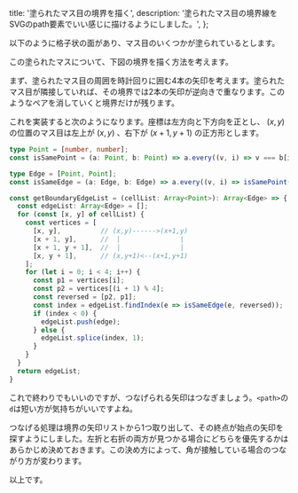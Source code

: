   title: '塗られたマス目の境界を描く',
  description: '塗られたマス目の境界線をSVGのpath要素でいい感じに描けるようにしました。',
};

以下のように格子状の面があり、マス目のいくつかが塗られているとします。

<Figure id="svg1" type="image" caption="塗られたマス目">
  <BoundaryTracing.Svg cells={cells2024}>
    <BoundaryTracing.Grid strokePx={2} style={{color: 'var(--gjGray3)'}} />
    <BoundaryTracing.Cells style={{color: 'var(--gjGray5)'}} />
  </BoundaryTracing.Svg>
</Figure>

この塗られたマスについて、下図の境界を描く方法を考えます。

<Figure id="svg2" type="image" caption="描きたい境界線">
  <BoundaryTracing.Svg cells={cells2024}>
    <BoundaryTracing.Grid strokePx={2} style={{color: 'var(--gjGray3)'}} />
    <BoundaryTracing.Boundary strokePx={4} style={{color: 'var(--gjRed6)'}} />
  </BoundaryTracing.Svg>
</Figure>

まず、塗られたマス目の周囲を時計回りに囲む4本の矢印を考えます。塗られたマス目が隣接していれば、その境界では2本の矢印が逆向きで重なります。このようなペアを消していくと境界だけが残ります。

<Figure id="svg3" type="image" caption="マス目を時計回りに一周する4本の矢印を考えます。">
  <BoundaryTracing.Svg cells={cells2024} viewBox="-0.5 -0.5 4 2">
    <BoundaryTracing.Grid strokePx={2} style={{color: 'var(--gjGray3)'}} />
    <BoundaryTracing.Cells style={{color: 'var(--gjGray3)'}} />
    <BoundaryTracing.AllEdges strokePx={4} modulo={2} remainder={0} style={{color: 'var(--gjGreen6)'}} />
    <BoundaryTracing.AllEdges strokePx={4} modulo={2} remainder={1} style={{color: 'var(--gjBlue6)'}} />
  </BoundaryTracing.Svg>
</Figure>

<Figure id="svg4" type="image" caption="重なる矢印を消すと境界だけ残ります。">
  <BoundaryTracing.Svg cells={cells2024} viewBox="-0.5 -0.5 4 2">
    <BoundaryTracing.Grid strokePx={2} style={{color: 'var(--gjGray3)'}} />
    <BoundaryTracing.Cells style={{color: 'var(--gjGray3)'}} />
    <BoundaryTracing.BoundaryEdges strokePx={4} style={{color: 'var(--gjBlue6)'}} />
    <BoundaryTracing.NonBoundaryEdges strokePx={4} style={{color: 'var(--gjRed6)'}} className={style.blink} />
  </BoundaryTracing.Svg>
  <BoundaryTracing.Svg cells={cells2024}>
    <BoundaryTracing.Grid strokePx={2} style={{color: 'var(--gjGray3)'}} />
    <BoundaryTracing.Cells style={{color: 'var(--gjGray3)'}} />
    <BoundaryTracing.BoundaryEdges strokePx={4} style={{color: 'var(--gjBlue6)'}} />
    <BoundaryTracing.CellDelimiters strokePx={4} style={{color: 'var(--gjRed6)'}} className={style.blink} />
  </BoundaryTracing.Svg>
</Figure>

これを実装すると次のようになります。座標は左方向と下方向を正とし、 $(x,y)$ の位置のマス目は左上が
$(x,y)$ 、右下が $(x+1,y+1)$ の正方形とします。

```typescript
type Point = [number, number];
const isSamePoint = (a: Point, b: Point) => a.every((v, i) => v === b[i]);

type Edge = [Point, Point];
const isSameEdge = (a: Edge, b: Edge) => a.every((v, i) => isSamePoint(v, b[i]));

const getBoundaryEdgeList = (cellList: Array<Point>): Array<Edge> => {
  const edgeList: Array<Edge> = [];
  for (const [x, y] of cellList) {
    const vertices = [
      [x, y],          // (x,y)------>(x+1,y)
      [x + 1, y],      //  |               |
      [x + 1, y + 1],  //  |               |
      [x, y + 1],      // (x,y+1)<--(x+1,y+1)
    ];
    for (let i = 0; i < 4; i++) {
      const p1 = vertices[i];
      const p2 = vertices[(i + 1) % 4];
      const reversed = [p2, p1];
      const index = edgeList.findIndex(e => isSameEdge(e, reversed));
      if (index < 0) {
        edgeList.push(edge);
      } else {
        edgeList.splice(index, 1);
      }
    }
  }
  return edgeList;
}
```

これで終わりでもいいのですが、つなげられる矢印はつなぎましょう。`<path>`の`d`は短い方が気持ちがいいですよね。

<Figure id="svg5" type="image" caption="矢印を連結します。">
  <Suspense>
    <BoundaryTracing.NormalizeAnimationApp appId="p1" cells={cells2024} />
  </Suspense>
</Figure>

つなげる処理は境界の矢印リストから1つ取り出して、その終点が始点の矢印を探すようにしました。左折と右折の両方が見つかる場合にどちらを優先するかはあらかじめ決めておきます。この決め方によって、角が接触している場合のつながり方が変わります。

<Figure id="svg6" type="image" caption="左折優先と右折優先でつながり方が変わります。クリックで塗りを編集できます。">
  <Suspense>
    <BoundaryTracing.NormalizeAnimationApp appId="p2" cells={cellsWithHoles} displayTurnType/>
  </Suspense>
</Figure>

以上です。
